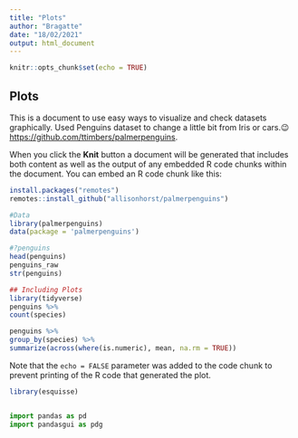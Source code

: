 ```yaml
---
title: "Plots"
author: "Bragatte"
date: "18/02/2021"
output: html_document
---
```


```r
knitr::opts_chunk$set(echo = TRUE)
```

## Plots 

This is a document to use easy ways to visualize and check datasets graphically.
Used Penguins dataset to change a little bit from Iris or cars.😉
<https://github.com/ttimbers/palmerpenguins>.

When you click the **Knit** button a document will be generated that includes both content as well as the output of any embedded R code chunks within the document. You can embed an R code chunk like this:

```r
install.packages("remotes")
remotes::install_github("allisonhorst/palmerpenguins")

#Data
library(palmerpenguins)
data(package = 'palmerpenguins')

#?penguins
head(penguins)
penguins_raw
str(penguins)

## Including Plots
library(tidyverse)
penguins %>%
count(species)

penguins %>%
group_by(species) %>%
summarize(across(where(is.numeric), mean, na.rm = TRUE))

```

Note that the `echo = FALSE` parameter was added to the code chunk to prevent printing of the R code that generated the plot.
```r
library(esquisse)



```



```python
import pandas as pd
import pandasgui as pdg


```

